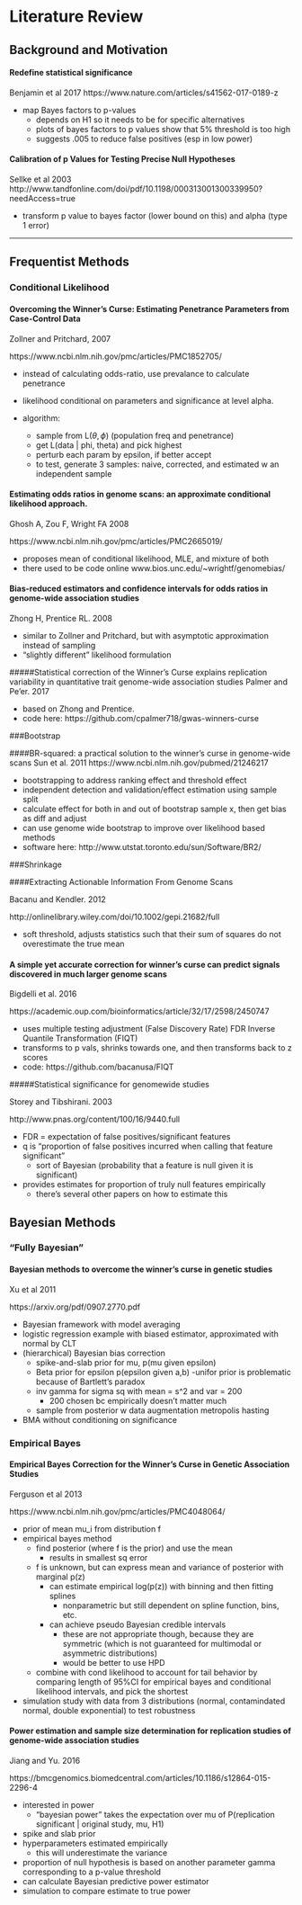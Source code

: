  <!--
Notes on articles.
-->

# Literature Review  {#lit-review}

## Background and Motivation
    
#### Redefine statistical significance
Benjamin et al 2017
https://www.nature.com/articles/s41562-017-0189-z

- map Bayes factors to p-values
    - depends on H1 so it needs to be for specific alternatives
    - plots of bayes factors to p values show that 5% threshold is too high
    - suggests .005 to reduce false positives (esp in low power)
    

#### Calibration of p Values for Testing Precise Null Hypotheses
Sellke et al 2003
http://www.tandfonline.com/doi/pdf/10.1198/000313001300339950?needAccess=true

- transform p value to bayes factor (lower bound on this) and alpha (type 1 error)

---

## Frequentist Methods

### Conditional Likelihood

#### Overcoming the Winner’s Curse: Estimating Penetrance Parameters from Case-Control Data

Zollner and Pritchard, 2007

https://www.ncbi.nlm.nih.gov/pmc/articles/PMC1852705/

- instead of calculating odds-ratio, use prevalance to calculate penetrance 

- likelihood conditional on parameters and significance at level alpha.
- algorithm:
    - sample from L($\theta, \phi$) (population freq and penetrance)
    - get L(data | phi, theta) and pick highest
    - perturb each param by epsilon, if better accept
    - to test, generate 3 samples: naive, corrected, and estimated w an independent sample
  

#### Estimating odds ratios in genome scans: an approximate conditional likelihood approach.

Ghosh A, Zou F, Wright FA 2008

https://www.ncbi.nlm.nih.gov/pmc/articles/PMC2665019/

- proposes mean of conditional likelihood, MLE, and mixture of both 
- there used to be code online www.bios.unc.edu/~wrightf/genomebias/

#### Bias-reduced estimators and confidence intervals for odds ratios in genome-wide association studies

Zhong H, Prentice RL. 2008

- similar to Zollner and Pritchard, but with asymptotic approximation instead of sampling
- "slightly different" likelihood formulation

#####Statistical correction of the Winner’s Curse explains replication variability in quantitative trait genome-wide association studies
Palmer and Pe'er. 2017

- based on Zhong and Prentice.
- code here: https://github.com/cpalmer718/gwas-winners-curse

###Bootstrap

####BR-squared: a practical solution to the winner’s curse in genome-wide scans
Sun et al. 2011 
https://www.ncbi.nlm.nih.gov/pubmed/21246217

- bootstrapping to address ranking effect and threshold effect
- independent detection and validation/effect estimation using sample split
- calculate effect for both in and out of bootstrap sample x, then get bias as diff and adjust
- can use genome wide bootstrap to improve over likelihood based methods
- software here: http://www.utstat.toronto.edu/sun/Software/BR2/

###Shrinkage

####Extracting Actionable Information From Genome Scans

Bacanu and Kendler. 2012

http://onlinelibrary.wiley.com/doi/10.1002/gepi.21682/full

- soft threshold, adjusts statistics such that their sum of squares do not overestimate the true mean

#### A simple yet accurate correction for winner's curse can predict signals discovered in much larger genome scans

Bigdelli et al. 2016

https://academic.oup.com/bioinformatics/article/32/17/2598/2450747

- uses multiple testing adjustment (False Discovery Rate) FDR Inverse Quantile Transformation (FIQT)
- transforms to p vals, shrinks towards one, and then transforms back to z scores
- code: https://github.com/bacanusa/FIQT

#####Statistical significance for genomewide studies

Storey and Tibshirani. 2003

http://www.pnas.org/content/100/16/9440.full

- FDR = expectation of false positives/significant features
- q is "proportion of false positives incurred when calling that feature significant"
    - sort of Bayesian (probability that a feature is null given it is significant)
- provides estimates for proportion of truly null features empirically
    - there's several other papers on how to estimate this


## Bayesian Methods

### "Fully Bayesian"

#### Bayesian methods to overcome the winner's curse in genetic studies

Xu et al 2011

https://arxiv.org/pdf/0907.2770.pdf

- Bayesian framework with model averaging
- logistic regression example with biased estimator, approximated with normal by CLT
- (hierarchical) Bayesian bias correction
    - spike-and-slab prior for mu, p(mu given epsilon)
    - Beta prior for epsilon p(epsilon given a,b)
      -unifor prior is problematic because of Bartlett's paradox
    - inv gamma for sigma sq with mean  = s^2 and var = 200
        - 200 chosen bc empirically doesn’t matter much
    - sample from posterior w data augmentation metropolis hasting
- BMA without conditioning on significance
    
### Empirical Bayes 

#### Empirical Bayes Correction for the Winner's Curse in Genetic Association Studies

Ferguson et al 2013

https://www.ncbi.nlm.nih.gov/pmc/articles/PMC4048064/

- prior of mean mu_i from distribution f
- empirical bayes method
    - find posterior (where f is the prior) and use the mean
        - results in smallest sq error
    - f is unknown, but can express mean and variance of posterior with marginal p(z)
        - can estimate empirical log(p(z)) with binning and then fitting splines
          - nonparametric but still dependent on spline function, bins, etc.
        - can achieve pseudo Bayesian credible intervals
          - these are not appropriate though, because they are symmetric (which is not guaranteed for multimodal or asymmetric distributions)
          - would be better to use HPD
    - combine with cond likelihood to account for tail behavior by comparing length of 95%CI for empirical bayes and conditional likelihood intervals, and pick the shortest
- simulation study with data from 3 distributions (normal, contamindated normal, double exponential) to test robustness

#### Power estimation and sample size determination for replication studies of genome-wide association studies

Jiang and Yu. 2016

https://bmcgenomics.biomedcentral.com/articles/10.1186/s12864-015-2296-4

- interested in power
  - "bayesian power" takes the expectation over mu of P(replication significant | original study, mu, H1)
- spike and slab prior
- hyperparameters estimated empirically
  - this will underestimate the variance
- proportion of null hypothesis is based on another parameter gamma corresponding to a p-value threshold
- can calculate Bayesian predictive power estimator 
- simulation to compare estimate to true power
